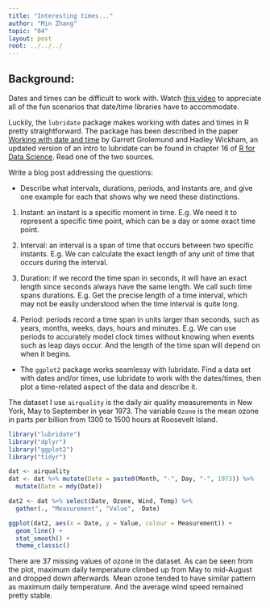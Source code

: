 ```yaml
---
title: "Interesting times..."
author: "Min Zhang"
topic: "04"
layout: post
root: ../../../
---
```



## Background:

Dates and times can be difficult to work with. Watch [this video](https://www.youtube.com/watch?v=-5wpm-gesOY) to appreciate all of the fun scenarios that date/time libraries have to accommodate. 

Luckily, the `lubridate` package makes working with dates and times in R pretty straightforward. The package has been described in the paper [Working with date and time](http://www.jstatsoft.org/v40/i03/) by Garrett Grolemund and Hadley Wickham, an updated version of an intro to lubridate can be found in chapter 16 of [R for Data Science](https://r4ds.had.co.nz/dates-and-times.html). Read one of the two sources.

Write a blog post addressing the questions:


- Describe what intervals, durations, periods, and instants are, and give one example for each that shows why we need these distinctions.

1. Instant: an instant is a specific moment in time. E.g. We need it to represent a specific time point, which can be a day or some exact time point. 

2. Interval: an interval is a span of time that occurs between two specific instants. E.g. We can calculate the exact length of any unit of time that occurs during the interval. 

3. Duration: if we record the time span in seconds, it will have an exact length since seconds always have the same length. We call such time spans durations. E.g. Get the precise length of a time interval, which may not be easily understood when the time interval is quite long. 

4. Period: periods record a time span in units larger than seconds, such as years, months, weeks, days, hours and minutes. E.g. We can use periods to accurately model clock times without knowing when events such as leap days occur. And the length of the time span will depend on when it begins.  

- The `ggplot2` package works seamlessy with lubridate. Find a data set with dates and/or times, use lubridate to work with the dates/times, then plot a time-related aspect of the data and describe it.  

The dataset I use `airquality` is the daily air quality measurements in New York, May to September in year 1973. The variable `Ozone` is the mean ozone in parts per billion from 1300 to 1500 hours at Roosevelt Island.

```r
library("lubridate")
library("dplyr")
library("ggplot2")
library("tidyr")
```

```r
dat <- airquality
dat <- dat %>% mutate(Date = paste0(Month, "-", Day, "-", 1973)) %>% 
  mutate(Date = mdy(Date))

dat2 <- dat %>% select(Date, Ozone, Wind, Temp) %>% 
  gather(., "Measurement", "Value", -Date)

ggplot(dat2, aes(x = Date, y = Value, colour = Measurement)) + 
  geom_line() +
  stat_smooth() +
  theme_classic()
```

There are 37 missing values of ozone in the dataset. As can be seen from the plot, maximum daily temperature climbed up from May to mid-August and dropped down afterwards. Mean ozone tended to have similar pattern as maximum daily temperature. And the average wind speed remained pretty stable. 
